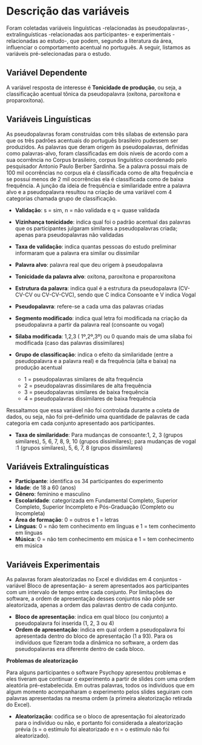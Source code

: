 # Descrição das variáveis {#descricao-variaveis}

Foram coletadas variáveis linguísticas -relacionadas às pseudopalavras-, 
extralinguísticas -relacionadas aos participantes- e experimentais -relacionadas 
ao estudo-, que podem, segundo a literatura da área, influenciar o comportamento
acentual no português. A seguir, listamos as variáveis pré-selecionadas para o estudo. 
  
  
## Variável Dependente

A variável resposta de interesse é __Tonicidade de produção__, ou seja, a
classificação acentual tônica da pseudopalavra (oxítona, paroxítona e proparoxítona).
  
  
## Variáveis Linguísticas

As pseudopalavras foram construídas com três sílabas de extensão para 
que os três padrões acentuais do português brasileiro pudessem ser produzidos.
As palavras que deram origem às pseudopalavras, definidas como palavras-alvo,
foram classificadas em dois níveis de acordo com a sua ocorrência no Corpus
brasileiro, corpus linguístico coordenado pelo pesquisador Antonio Paulo Berber
Sardinha. Se a palavra possui mais de 100 mil ocorrências no corpus ela é
classificada como de alta frequência e se possui menos de 2 mil ocorrências ela é
classificada como de baixa frequência. A junção da ideia de frequência e similaridade
entre a palavra alvo e a pseudopalavra resultou na criação de uma variável com 4
categorias chamada grupo de classificação. 

- __Validação__: s = sim, n = não validada e q = quase validada
- __Vizinhança tonicidade__: indica qual foi o padrão acentual das palavras que os participantes julgaram similares a pseudopalavras criada; apenas para pseudopalavras não validadas
- __Taxa de validação__: indica quantas pessoas do estudo preliminar informaram que
a palavra era similar ou dissimilar
- __Palavra alvo__: palavra real que deu origem à pseudopalavra  
- __Tonicidade da palavra alvo__: oxítona, paroxítona e proparoxítona
- __Estrutura da palavra__: indica qual é a estrutura da pseudopalavra (CV-CV-CV ou 
CV-CV-CVC), sendo que C indica Consoante e V indica Vogal
- __Pseudopalavra__: refere-se a cada uma das palavras criadas
- __Segmento modificado__: indica qual letra foi modificada na criação da pseudopalavra
a partir da palavra real (consoante ou vogal)  
- __Sílaba modificada__: 1,2,3 ( 1º,2º,3º) ou 0 quando mais de uma sílaba
 foi modificada (caso das palavras dissimilares)
- __Grupo de classificação__:  indica o efeito da similaridade (entre a pseudopalavra 
e a palavra real) e da frequência (alta e baixa) na produção acentual
     
  - 1 = pseudopalavras similares de alta frequência    
  - 2 = pseudopalavras dissimilares de alta frequência   
  - 3 = pseudopalavras similares de baixa frequência    
  - 4 = pseudopalavras dissimilares de baixa frequência   
  
Ressaltamos que essa variável não foi controlada durante a coleta
de dados, ou seja, não foi pré-definido uma quantidade de palavras de cada categoria
em cada conjunto apresentado aos participantes. 
    
- __Taxa de similaridade__: Para mudanças de consoante:1, 2, 3 (grupos similares), 5, 6, 7, 8, 9, 10 (grupos dissimilares); para mudanças de vogal :1 (grupos similares), 5, 6, 7, 8 (grupos dissimilares)


## Variáveis Extralinguísticas
  
- __Participante__: identifica os 34 participantes do experimento
- __Idade__: de 18 a 60 (anos)
- __Gênero__: feminino e masculino
- __Escolaridade__: categorizada em Fundamental Completo, Superior Completo, Superior Incompleto e Pós-Graduação (Completo ou Incompleta)
- __Área de formação__: 0 = outros e 1 = letras
- __Línguas__: 0 = não tem conhecimento em línguas e 1 = tem conhecimento em línguas
- __Música__: 0 = não tem conhecimento em música e 1 = tem conhecimento em música

## Variáveis Experimentais {#var-experimentais}

As palavras foram aleatorizadas no Excel e divididas em 4 conjuntos - variável Bloco
de apresentação- a serem apresentados aos participantes com um intervalo de tempo entre 
cada conjunto. Por limitações do software, a ordem de apresentação desses conjuntos 
não pôde ser aleatorizada, apenas a ordem das palavras dentro de cada conjunto.

- __Bloco de apresentação__: indica em qual bloco (ou conjunto) a pseudopalavra foi
inserida (1, 2, 3 ou 4)
- __Ordem de apresentação__: indica em qual ordem a pseudopalavra foi apresentada
dentro do bloco de apresentação (1 a 93). Para os indivíduos que fizeram toda a 
dinâmica no software, a ordem das pseudopalavras era diferente dentro de cada bloco.

__Problemas de aleatorização__

Para alguns participantes o software Psychopy apresentou problemas e
eles tiveram que continuar o experimento a partir de slides com uma ordem aleatória 
pré-estabelecida. Em outras palavras, todos os indivíduos que em algum momento
acompanharam o experimento pelos slides seguiram com palavras apresentadas na 
mesma ordem (a primeira aleatorização retirada do Excel).

- __Aleatorização__: codifica se o bloco de apresentação foi aleatorizado para o
indivíduo ou  não, e portanto foi considerada a aleatorização prévia (s = o estímulo
foi aleatorizado e n = o estímulo não foi aleatorizado). 





